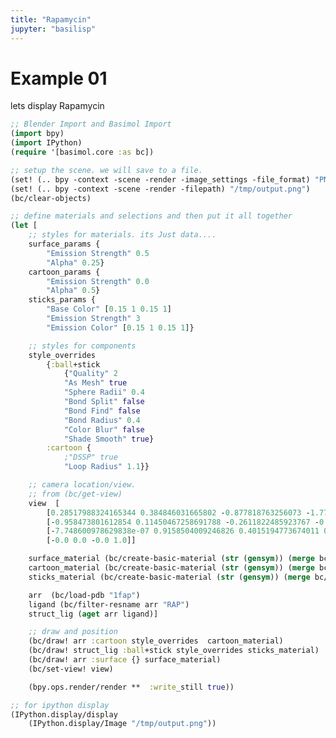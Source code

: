 ```yaml
---
title: "Rapamycin"
jupyter: "basilisp"
---
```



# Example 01

lets display Rapamycin 


```clojure
;; Blender Import and Basimol Import
(import bpy)
(import IPython)
(require '[basimol.core :as bc])

;; setup the scene. we will save to a file.
(set! (.. bpy -context -scene -render -image_settings -file_format) "PNG")
(set! (.. bpy -context -scene -render -filepath) "/tmp/output.png")
(bc/clear-objects)

;; define materials and selections and then put it all together
(let [
    ;; styles for materials. its Just data....
    surface_params {
        "Emission Strength" 0.5
        "Alpha" 0.25}
    cartoon_params {
        "Emission Strength" 0.0
        "Alpha" 0.5}
    sticks_params {
        "Base Color" [0.15 1 0.15 1]
        "Emission Strength" 3
        "Emission Color" [0.15 1 0.15 1]}

    ;; styles for components 
    style_overrides 
        {:ball+stick  
            {"Quality" 2
            "As Mesh" true
            "Sphere Radii" 0.4
            "Bond Split" false
            "Bond Find" false
            "Bond Radius" 0.4
            "Color Blur" false
            "Shade Smooth" true}
        :cartoon {
            ;"DSSP" true
            "Loop Radius" 1.1}}

    ;; camera location/view.
    ;; from (bc/get-view)
    view  [
        [0.28517988324165344 0.384846031665802 -0.877818763256073 -1.7708362340927124]
        [-0.958473801612854 0.11450467258691788 -0.2611822485923767 -0.5268866419792175]
        [-7.748600978629838e-07 0.9158504009246826 0.4015194773674011 0.8099910020828247]
        [-0.0 0.0 -0.0 1.0]]

    surface_material (bc/create-basic-material (str (gensym)) (merge bc/bsdf-principled-defaults surface_params))
    cartoon_material (bc/create-basic-material (str (gensym)) (merge bc/bsdf-principled-defaults cartoon_params))
    sticks_material (bc/create-basic-material (str (gensym)) (merge bc/bsdf-principled-defaults sticks_params))

    arr  (bc/load-pdb "1fap")
    ligand (bc/filter-resname arr "RAP")
    struct_lig (aget arr ligand)]

    ;; draw and position
    (bc/draw! arr :cartoon style_overrides  cartoon_material)
    (bc/draw! struct_lig :ball+stick style_overrides sticks_material)
    (bc/draw! arr :surface {} surface_material)
    (bc/set-view! view)

    (bpy.ops.render/render **  :write_still true))

;; for ipython display
(IPython.display/display
    (IPython.display/Image "/tmp/output.png"))
```